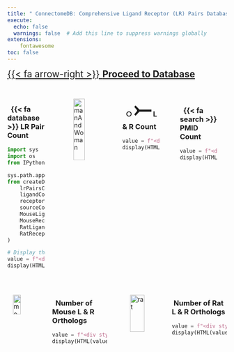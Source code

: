 ```yaml
---
title: " ConnectomeDB: Comprehensive Ligand Receptor (LR) Pairs Database"
execute:
  echo: false
  warnings: false  # Add this line to suppress warnings globally
extensions:
    fontawesome
toc: false
---
```


[{{< fa arrow-right >}} **Proceed to Database**](database.qmd){style="font-size: 1.5em;"}

::: {.columns}
::: {.column width="24%"}

::: {.card padding="3px"}
<div style="height: 1.5em;"></div>

### &nbsp; {{< fa database >}}  LR Pair Count

```python
import sys
import os
from IPython.display import display, HTML

sys.path.append(os.path.abspath("src"))  # Add src directory to path
from createDataTable import (
    lrPairsCount,
    ligandCount,
    receptorCount,
    sourceCount,
    MouseLigandCount,
    MouseReceptorCount,
    RatLigandCount,
    RatReceptorCount,
)

# Display the LR pairs count in the desired format
value = f"<div style='text-align:center;'><span style='font-size:2.4em; color:black; font-weight:bold'>{lrPairsCount:,}</span></div>"
display(HTML(value))
```
<br>
:::

:::

::: {.column width="1%"}
:::

::: {.column width="24%"}

::: {.card padding="3px"}
<div style="height: 1.15em;"></div>
<img src="data/image/human.png" alt="manAndWoman" style="width:55%; margin:auto; display:block;">

:::
:::

::: {.column width="1%"}
:::

::: {.column width="24%"}

::: {.card padding="3px"}
### &nbsp;  ○ <span style='font-size: 50px;'>⤚</span> L & R Count

```python
value = f"<div style='text-align:center;'><span style='font-size:2.4em; color:black; font-weight:bold'>{ligandCount:,} & {receptorCount:,}</span></div>"
display(HTML(value))
```

<br>
<div style="height: 0.7em;"></div>


:::
:::

::: {.column width="1%"}
:::

::: {.column width="24%"}

::: {.card padding="3px"}
<div style="height: 1.7em;"></div>

### &nbsp; {{< fa search >}} PMID Count

```python
value = f"<div style='text-align:center;'><span style='font-size:2.4em; color:black; font-weight:bold'>{sourceCount:,}</span></div>"
display(HTML(value))
```
<div style="height: 2.3em;"></div>
:::
:::

<div style="height: 2em;"></div>

:::

::: {.columns}

::: {.column width="15%"}

::: {.card padding="3px"}

<img src="data/image/mouse.png" alt="mouse" style="width:56%; display:block; margin:auto;">

:::
:::

::: {.column width="1%"}
:::

::: {.column width="33%"}
::: {.card padding="3px"}

### &nbsp; Number of Mouse L & R Orthologs

```python
value = f"<div style='text-align:center;'><span style='font-size:2.4em; color:black; font-weight:bold'>{MouseLigandCount:,} & {MouseReceptorCount:,}</span></div>"
display(HTML(value))
```

:::
:::

::: {.column width="1%"}
:::

::: {.column width="15%"}

::: {.card padding="3px"}

<img src="data/image/rat.png" alt="rat" style="width:77%; display:block; margin:auto;">

:::
:::

::: {.column width="1%"}
:::

::: {.column width="33%"}

::: {.card padding="3px"}

### &nbsp;Number of Rat L & R Orthologs
```python
value = f"<div style='text-align:center;'><span style='font-size:2.4em; color:black; font-weight:bold'>{RatLigandCount:,} & {RatReceptorCount:,}</span></div>"
display(HTML(value))
```

:::
:::

:::
